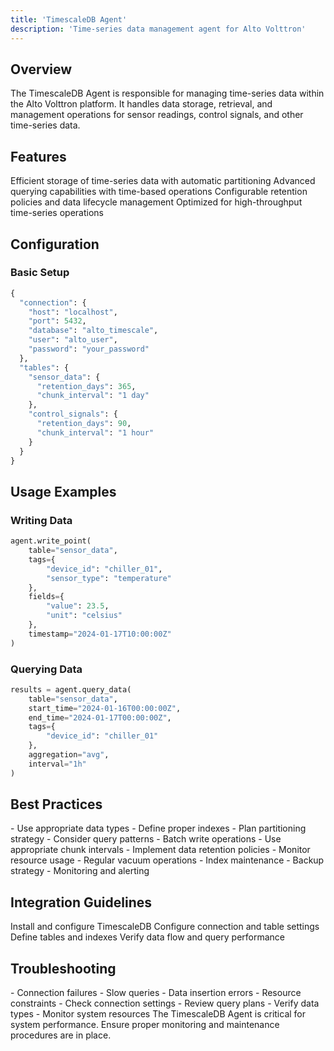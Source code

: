 ```yaml
---
title: 'TimescaleDB Agent'
description: 'Time-series data management agent for Alto Volttron'
---
```


## Overview

The TimescaleDB Agent is responsible for managing time-series data within the Alto Volttron platform. It handles data storage, retrieval, and management operations for sensor readings, control signals, and other time-series data.

## Features

<CardGroup cols={2}>
  <Card title="Data Storage" icon="database">
    Efficient storage of time-series data with automatic partitioning
  </Card>
  <Card title="Query Interface" icon="magnifying-glass">
    Advanced querying capabilities with time-based operations
  </Card>
  <Card title="Data Retention" icon="clock">
    Configurable retention policies and data lifecycle management
  </Card>
  <Card title="Performance" icon="gauge">
    Optimized for high-throughput time-series operations
  </Card>
</CardGroup>

## Configuration

### Basic Setup

```python
{
  "connection": {
    "host": "localhost",
    "port": 5432,
    "database": "alto_timescale",
    "user": "alto_user",
    "password": "your_password"
  },
  "tables": {
    "sensor_data": {
      "retention_days": 365,
      "chunk_interval": "1 day"
    },
    "control_signals": {
      "retention_days": 90,
      "chunk_interval": "1 hour"
    }
  }
}
```

## Usage Examples

### Writing Data

```python
agent.write_point(
    table="sensor_data",
    tags={
        "device_id": "chiller_01",
        "sensor_type": "temperature"
    },
    fields={
        "value": 23.5,
        "unit": "celsius"
    },
    timestamp="2024-01-17T10:00:00Z"
)
```

### Querying Data

```python
results = agent.query_data(
    table="sensor_data",
    start_time="2024-01-16T00:00:00Z",
    end_time="2024-01-17T00:00:00Z",
    tags={
        "device_id": "chiller_01"
    },
    aggregation="avg",
    interval="1h"
)
```

## Best Practices

<AccordionGroup>
  <Accordion title="Data Model Design">
    - Use appropriate data types
    - Define proper indexes
    - Plan partitioning strategy
    - Consider query patterns
  </Accordion>
  
  <Accordion title="Performance Optimization">
    - Batch write operations
    - Use appropriate chunk intervals
    - Implement data retention policies
    - Monitor resource usage
  </Accordion>
  
  <Accordion title="Maintenance">
    - Regular vacuum operations
    - Index maintenance
    - Backup strategy
    - Monitoring and alerting
  </Accordion>
</AccordionGroup>

## Integration Guidelines

<Steps>
  <Step title="Database Setup">
    Install and configure TimescaleDB
  </Step>
  <Step title="Agent Configuration">
    Configure connection and table settings
  </Step>
  <Step title="Data Model">
    Define tables and indexes
  </Step>
  <Step title="Integration Testing">
    Verify data flow and query performance
  </Step>
</Steps>

## Troubleshooting

<AccordionGroup>
  <Accordion title="Common Issues">
    - Connection failures
    - Slow queries
    - Data insertion errors
    - Resource constraints
  </Accordion>
  
  <Accordion title="Solutions">
    - Check connection settings
    - Review query plans
    - Verify data types
    - Monitor system resources
  </Accordion>
</AccordionGroup>

<Note>
  The TimescaleDB Agent is critical for system performance. Ensure proper monitoring and maintenance procedures are in place.
</Note> 
